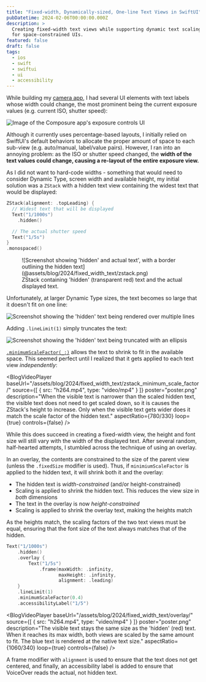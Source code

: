 ```yaml
---
title: "Fixed-width, Dynamically-sized, One-line Text Views in SwiftUI"
pubDatetime: 2024-02-06T00:00:00.000Z
description: >
  Creating fixed-width text views while supporting dynamic text scaling
  for space-constrained UIs.
featured: false
draft: false
tags:
  - ios
  - swift
  - swiftui
  - ui
  - accessibility
---
```



While building my [camera app](https://composure.rioogino.com), I had several
UI elements with text labels whose width could change, the most
prominent being the current exposure values (e.g. current ISO, shutter speed):

![Image of the Composure app's exposure controls UI](@assets/blog/2024/fixed_width_text/composure.png)

Although it currently uses percentage-based layouts, I initially relied on
SwiftUI's default behaviors to allocate the proper amount of space to each
sub-view (e.g. auto/manual, label/value pairs). However, I ran into an annoying
problem: as the ISO or shutter speed changed, the **width of the text values
could change, causing a re-layout of the entire exposure view.**

As I did not want to hard-code widths - something that would need to consider
Dynamic Type, screen width and available height, my initial solution was a
`ZStack` with a hidden text view containing the widest text that would be displayed:

```swift
ZStack(alignment: .topLeading) {
  // Widest text that will be displayed
  Text("1/1000s")
    .hidden()

  // The actual shutter speed
  Text("1/5s")
}
.monospaced()
```

<figure>
  ![Screenshot showing 'hidden' and actual text', with a border outlining the hidden text](@assets/blog/2024/fixed_width_text/zstack.png)
  <figcaption>
    ZStack containing 'hidden' (transparent red) text and the actual displayed text.
  </figcaption>
</figure>

Unfortunately, at larger Dynamic Type sizes, the text becomes so large that it
doesn't fit on one line:

![Screenshot showing the 'hidden' text being rendered over multiple lines](@assets/blog/2024/fixed_width_text/zstack_large.png)

Adding `.lineLimit(1)` simply truncates the text:

![Screenshot showing the 'hidden' text being truncated with an ellipsis](@assets/blog/2024/fixed_width_text/zstack_line_limit.png)

[`.minimumScaleFactor(_:)`](https://developer.apple.com/documentation/swiftui/view/minimumscalefactor(_:))
allows the text to shrink to fit in the available space. This seemed perfect
until I realized that it gets applied to each text view *independently*:

<BlogVideoPlayer
  baseUrl="/assets/blog/2024/fixed_width_text/zstack_minimum_scale_factor/"
  source={[
    { src: "h264.mp4", type: "video/mp4" }
  ]}
  poster="poster.png"
  description="When the visible text is narrower than the scaled hidden text,
  the visible text does not need to get scaled down, so it is causes the
  ZStack's height to increase. Only when the visible text gets wider does it
  match the scale factor of the hidden text."
  aspectRatio={780/330}
  loop={true}
  controls={false}
/>

While this does succeed in creating a fixed-width view, the height and font
size will still vary with the width of the displayed text. After several
random, half-hearted attempts, I stumbled across the technique of using an
overlay.

In an overlay, the contents are constrained to the size of the parent view
(unless the `.fixedSize` modifier is used). Thus, if `minimiumScaleFactor`
is applied to the hidden text, it will shrink both it and the overlay:

- The hidden text is *width-constrained* (and/or height-constrained)
- Scaling is applied to shrink the hidden text. This reduces the view size in
  *both* dimensions
- The text in the overlay is now *height-constrained*
- Scaling is applied to shrink the overlay text, making the heights match

As the heights match, the scaling factors of the two text views must be equal,
ensuring that the font size of the text always matches that of the hidden.

```swift
Text("1/1000s")
    .hidden()
    .overlay {
        Text("1/5s")
            .frame(maxWidth: .infinity,
                   maxHeight: .infinity,
                   alignment: .leading)
    }
    .lineLimit(1)
    .minimumScaleFactor(0.4)
    .accessibilityLabel("1/5")
```

<BlogVideoPlayer
  baseUrl="/assets/blog/2024/fixed_width_text/overlay/"
  source={[
    { src: "h264.mp4", type: "video/mp4" }
  ]}
  poster="poster.png"
  description="The visible text stays the same size as the 'hidden' (red) text.
  When it reaches its max width, both views are scaled by the same amount to fit.
  The blue text is rendered at the native text size."
  aspectRatio={1060/340}
  loop={true}
  controls={false}
/>

A frame modifier with `alignment` is used to ensure that the text does not get
centered, and finally, an accessibility label is added to ensure that VoiceOver
reads the actual, not hidden text.
